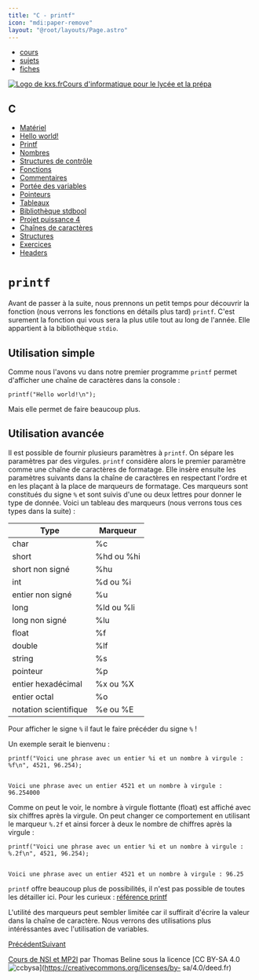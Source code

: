 ```yaml
---
title: "C - printf"
icon: "mdi:paper-remove"
layout: "@root/layouts/Page.astro"
---
```


  * [cours](https://kxs.fr/cours/)
  * [sujets](https://kxs.fr/sujets/)
  * [fiches](https://kxs.fr/fiches/)

[![Logo de kxs.fr](/img/logo.svg)](https://kxs.fr/)[Cours d'informatique pour
le lycée et la prépa](https://kxs.fr/cours/)

## C

  * [Matériel](.)
  * [Hello world!](hello-world)
  * [Printf](printf)
  * [Nombres](nombres)
  * [Structures de contrôle](structures-de-controle)
  * [Fonctions](fonctions)
  * [Commentaires](commentaires)
  * [Portée des variables](portee-variables)
  * [Pointeurs](pointeurs)
  * [Tableaux](tableaux)
  * [Bibliothèque stdbool](stdbool)
  * [Projet puissance 4](projet-p4)
  * [Chaînes de caractères](chaines-de-caracteres)
  * [Structures](structures)
  * [Exercices](exercices)
  * [Headers](headers)

# `printf`

Avant de passer à la suite, nous prennons un petit temps pour découvrir la
fonction (nous verrons les fonctions en détails plus tard) `printf`. C'est
surement la fonction qui vous sera la plus utile tout au long de l'année. Elle
appartient à la bibliothèque `stdio`.

## Utilisation simple

Comme nous l'avons vu dans notre premier programme `printf` permet d'afficher
une chaîne de caractères dans la console :

    
    
    printf("Hello world!\n");

Mais elle permet de faire beaucoup plus.

## Utilisation avancée

Il est possible de fournir plusieurs paramètres à `printf`. On sépare les
paramètres par des virgules. `printf` considère alors le premier paramètre
comme une chaîne de caractères de formatage. Elle insère ensuite les
paramètres suivants dans la chaîne de caractères en respectant l'ordre et en
les plaçant à la place de marqueurs de formatage. Ces marqueurs sont
constitués du signe `%` et sont suivis d'une ou deux lettres pour donner le
type de donnée. Voici un tableau des marqueurs (nous verrons tous ces types
dans la suite) :

Type | Marqueur  
---|---  
char | %c  
short | %hd ou %hi  
short non signé | %hu  
int | %d ou %i  
entier non signé | %u  
long | %ld ou %li  
long non signé | %lu  
float | %f  
double | %lf  
string | %s  
pointeur | %p  
entier hexadécimal | %x ou %X  
entier octal | %o  
notation scientifique | %e ou %E  
  
Pour afficher le signe `%` il faut le faire précéder du signe `%` !

Un exemple serait le bienvenu :

    
    
    printf("Voici une phrase avec un entier %i et un nombre à virgule : %f\n", 4521, 96.254);
    
    
    Voici une phrase avec un entier 4521 et un nombre à virgule : 96.254000

Comme on peut le voir, le nombre à virgule flottante (float) est affiché avec
six chiffres après la virgule. On peut changer ce comportement en utilisant le
marqueur `%.2f` et ainsi forcer à deux le nombre de chiffres après la virgule
:

    
    
    printf("Voici une phrase avec un entier %i et un nombre à virgule : %.2f\n", 4521, 96.254);
    
    
    Voici une phrase avec un entier 4521 et un nombre à virgule : 96.25

`printf` offre beaucoup plus de possibilités, il n'est pas possible de toutes
les détailler ici. Pour les curieux : [référence
printf](https://cplusplus.com/reference/cstdio/printf/)

L'utilité des marqueurs peut sembler limitée car il suffirait d'écrire la
valeur dans la chaîne de caractère. Nous verrons des utilisations plus
intéréssantes avec l'utilisation de variables.

[Précédent](hello-world)[Suivant](nombres)

[Cours de NSI et MP2I](https://kxs.fr/cours/) par Thomas Beline sous la
licence [CC BY-SA 4.0
![ccbysa](/img/ccbysa.svg)](https://creativecommons.org/licenses/by-
sa/4.0/deed.fr)

